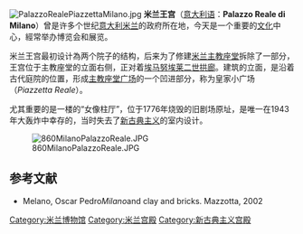 [[Image:PalazzoRealePiazzettaMilano.jpg|thumb]]
'''米兰王宫'''（[[意大利语|意大利语]]：'''Palazzo Reale di Milano'''）曾是许多个世纪[[意大利|意大利]][[米兰|米兰]]的政府所在地，今天是一个重要的[[文化|文化]]中心，經常举办博览会和展览。 

米兰王宫最初设计為两个院子的结构，后来为了修建[[米兰主教座堂|米兰主教座堂]]拆除了一部分，王宫位于主教座堂的立面右侧，正对着[[埃马努埃莱二世拱廊|埃马努埃莱二世拱廊]]。建筑的立面，是沿着古代庭院的位置，形成[[主教座堂广场_(米兰)|主教座堂广场]]的一个凹进部分，称为皇家小广场（''Piazzetta Reale''）。

尤其重要的是一楼的“女像柱厅”，位于1776年烧毁的旧剧场原址，是唯一在1943年大轰炸中幸存的，当时失去了[[新古典主义|新古典主义]]的室内设计。

[[Image:860MilanoPalazzoReale.JPG|thumb]]

==参考文献==
* Melano, Oscar Pedro''Milano''and clay and bricks. Mazzotta, 2002
{{米兰地标}}
{{奥匈帝国王宫}}
[[Category:米兰博物馆|Category:米兰博物馆]]
[[Category:米兰宫殿|Category:米兰宫殿]]
[[Category:新古典主义宫殿|Category:新古典主义宫殿]]